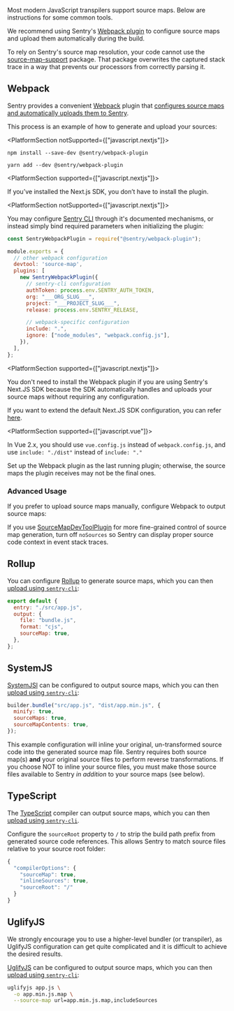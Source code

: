 Most modern JavaScript transpilers support source maps. Below are instructions for some common tools.

<Note>

We recommend using Sentry's [Webpack plugin](https://github.com/getsentry/sentry-webpack-plugin) to configure source maps and upload them automatically during the build.

</Note>

<Alert level="warning" title="source-map-support">

To rely on Sentry's source map resolution, your code cannot use the [source-map-support](https://www.npmjs.com/package/source-map-support) package. That package overwrites the captured stack trace in a way that prevents our processors from correctly parsing it.

</Alert>

## Webpack

Sentry provides a convenient [Webpack](https://webpack.js.org/) plugin that [configures source maps and automatically uploads them to Sentry](https://github.com/getsentry/sentry-webpack-plugin).

This process is an example of how to generate and upload your sources:

<PlatformSection notSupported={["javascript.nextjs"]}>

```shell {tabTitle:npm}
npm install --save-dev @sentry/webpack-plugin
```

```shell {tabTitle:yarn}
yarn add --dev @sentry/webpack-plugin
```

</PlatformSection>

<PlatformSection supported={["javascript.nextjs"]}>
<Note>

If you’ve installed the Next.js SDK, you don’t have to install the plugin.

</Note>
</PlatformSection>

<PlatformSection notSupported={["javascript.nextjs"]}>

You may configure [Sentry CLI](/product/cli/configuration/) through it's documented mechanisms, or instead simply bind required parameters when initializing the plugin:

```javascript {filename:webpack.config.js}
const SentryWebpackPlugin = require("@sentry/webpack-plugin");

module.exports = {
  // other webpack configuration
  devtool: 'source-map',
  plugins: [
    new SentryWebpackPlugin({
      // sentry-cli configuration
      authToken: process.env.SENTRY_AUTH_TOKEN,
      org: "___ORG_SLUG___",
      project: "___PROJECT_SLUG___",
      release: process.env.SENTRY_RELEASE,

      // webpack-specific configuration
      include: ".",
      ignore: ["node_modules", "webpack.config.js"],
    }),
  ],
};
```

</PlatformSection>

<PlatformSection supported={["javascript.nextjs"]}>

You don't need to install the Webpack plugin if you are using Sentry's Next.JS SDK because the SDK automatically handles and uploads your source maps without requiring any configuration. 

If you want to extend the default Next.JS SDK configuration, you can refer [here](/platforms/javascript/guides/nextjs/manual-setup/).

</PlatformSection>

<PlatformSection supported={["javascript.vue"]}>

In Vue 2.x, you should use `vue.config.js` instead of `webpack.config.js`, and use `include: "./dist"` instead of `include: "."`

</PlatformSection>

<Note>

Set up the Webpack plugin as the last running plugin; otherwise, the source maps the plugin receives may not be the final ones.

</Note>

### Advanced Usage

If you prefer to upload source maps manually, configure Webpack to output source maps:

<PlatformContent includePath="configuration/sourcemaps/tools/webpack/advanced-usage" />

If you use [SourceMapDevToolPlugin](https://webpack.js.org/plugins/source-map-dev-tool-plugin) for more fine-grained control of source map generation, turn off `noSources` so Sentry can display proper source code context in event stack traces.


## Rollup

You can configure [Rollup](https://rollupjs.org/) to generate source maps, which you can then [upload using `sentry-cli`](/product/cli/releases/#sentry-cli-sourcemaps):

```javascript {filename:rollup.config.js}
export default {
  entry: "./src/app.js",
  output: {
    file: "bundle.js",
    format: "cjs",
    sourceMap: true,
  },
};
```

## SystemJS

[SystemJSl](https://github.com/systemjs/builder) can be configured to output source maps, which you can then [upload using `sentry-cli`](/product/cli/releases/#sentry-cli-sourcemaps):

```javascript
builder.bundle("src/app.js", "dist/app.min.js", {
  minify: true,
  sourceMaps: true,
  sourceMapContents: true,
});
```

<Note>

This example configuration will inline your original, un-transformed source code into the generated source map file. Sentry requires both source map(s) **and** your original source files to perform reverse transformations. If you choose NOT to inline your source files, you must make those source files available to Sentry _in addition_ to your source maps (see below).

</Note>

## TypeScript

The [TypeScript](https://www.typescriptlang.org/) compiler can output source maps, which you can then [upload using `sentry-cli`](/product/cli/releases/#sentry-cli-sourcemaps). 

Configure the `sourceRoot` property to `/` to strip the build path prefix from generated source code references. This allows Sentry to match source files relative to your source root folder:

```javascript {filename:tsconfig.json}
{
  "compilerOptions": {
    "sourceMap": true,
    "inlineSources": true,
    "sourceRoot": "/"
  }
}
```

## UglifyJS

<Note>

We strongly encourage you to use a higher-level bundler (or transpiler), as UglifyJS configuration can get quite complicated and it is difficult to achieve the desired results.

</Note>

[UglifyJS](https://github.com/mishoo/UglifyJS) can be configured to output source maps, which you can then [upload using `sentry-cli`](/product/cli/releases/#sentry-cli-sourcemaps):

```bash
uglifyjs app.js \
  -o app.min.js.map \
  --source-map url=app.min.js.map,includeSources
```
